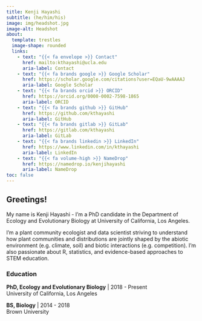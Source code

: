 ```yaml
---
title: Kenji Hayashi
subtitle: (he/him/his)
image: img/headshot.jpg
image-alt: Headshot
about:
  template: trestles
  image-shape: rounded
  links:
    - text: "{{< fa envelope >}} Contact"
      href: mailto:kthayashi@ucla.edu
      aria-label: Contact
    - text: "{{< fa brands google >}} Google Scholar"
      href: https://scholar.google.com/citations?user=EQaU-9wAAAAJ
      aria-label: Google Scholar
    - text: "{{< fa brands orcid >}} ORCID"
      href: https://orcid.org/0000-0002-7598-1865
      aria-label: ORCID
    - text: "{{< fa brands github >}} GitHub"
      href: https://github.com/kthayashi
      aria-label: GitHub
    - text: "{{< fa brands gitlab >}} GitLab"
      href: https://gitlab.com/kthayashi
      aria-label: GitLab
    - text: "{{< fa brands linkedin >}} LinkedIn"
      href: https://www.linkedin.com/in/kthayashi
      aria-label: LinkedIn
    - text: "{{< fa volume-high >}} NameDrop"
      href: https://namedrop.io/kenjihayashi
      aria-label: NameDrop
toc: false
---
```


## Greetings!

My name is Kenji Hayashi - I'm a PhD candidate in the Department of Ecology and Evolutionary Biology at University of California, Los Angeles.

I'm a plant community ecologist and data scientist striving to understand how plant communities and distributions are jointly shaped by the abiotic environment (e.g. climate, soil) and biotic interactions (e.g. competition). I'm also passionate about R, statistics, and evidence-based approaches to STEM education.

### Education

**PhD, Ecology and Evolutionary Biology** | 2018 - Present    
University of California, Los Angeles

**BS, Biology** | 2014 - 2018   
Brown University
